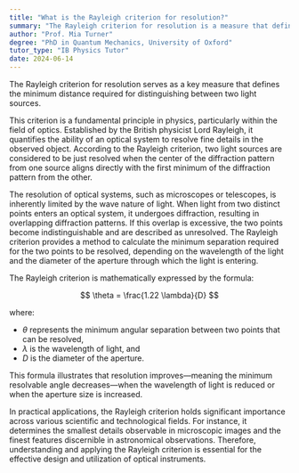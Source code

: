 ```yaml
---
title: "What is the Rayleigh criterion for resolution?"
summary: "The Rayleigh criterion for resolution is a measure that defines the minimum distance at which two light sources can be resolved."
author: "Prof. Mia Turner"
degree: "PhD in Quantum Mechanics, University of Oxford"
tutor_type: "IB Physics Tutor"
date: 2024-06-14
---
```


The Rayleigh criterion for resolution serves as a key measure that defines the minimum distance required for distinguishing between two light sources.

This criterion is a fundamental principle in physics, particularly within the field of optics. Established by the British physicist Lord Rayleigh, it quantifies the ability of an optical system to resolve fine details in the observed object. According to the Rayleigh criterion, two light sources are considered to be just resolved when the center of the diffraction pattern from one source aligns directly with the first minimum of the diffraction pattern from the other.

The resolution of optical systems, such as microscopes or telescopes, is inherently limited by the wave nature of light. When light from two distinct points enters an optical system, it undergoes diffraction, resulting in overlapping diffraction patterns. If this overlap is excessive, the two points become indistinguishable and are described as unresolved. The Rayleigh criterion provides a method to calculate the minimum separation required for the two points to be resolved, depending on the wavelength of the light and the diameter of the aperture through which the light is entering.

The Rayleigh criterion is mathematically expressed by the formula:

$$
\theta = \frac{1.22 \lambda}{D}
$$

where:
- $\theta$ represents the minimum angular separation between two points that can be resolved,
- $\lambda$ is the wavelength of light, and
- $D$ is the diameter of the aperture.

This formula illustrates that resolution improves—meaning the minimum resolvable angle decreases—when the wavelength of light is reduced or when the aperture size is increased.

In practical applications, the Rayleigh criterion holds significant importance across various scientific and technological fields. For instance, it determines the smallest details observable in microscopic images and the finest features discernible in astronomical observations. Therefore, understanding and applying the Rayleigh criterion is essential for the effective design and utilization of optical instruments.
    